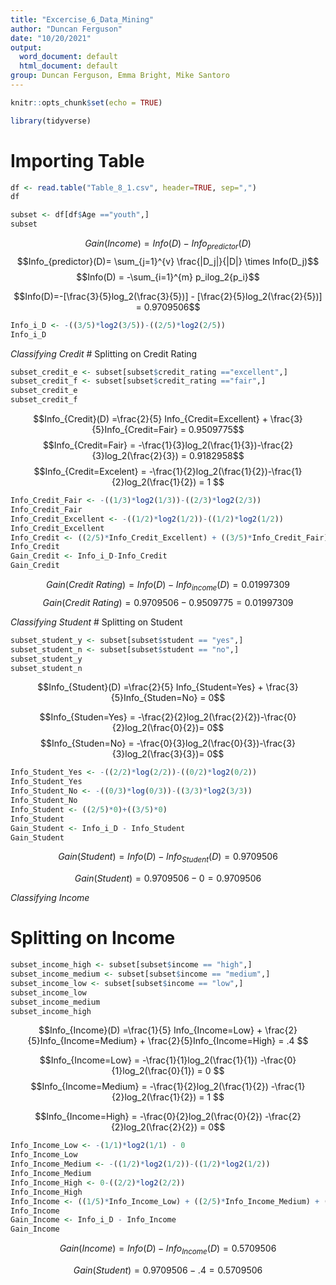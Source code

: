 ```yaml
---
title: "Excercise_6_Data_Mining"
author: "Duncan Ferguson"
date: "10/20/2021"
output:
  word_document: default
  html_document: default
group: Duncan Ferguson, Emma Bright, Mike Santoro
---
```


```r
knitr::opts_chunk$set(echo = TRUE)
```

```r
library(tidyverse)
```

# Importing Table
```r
df <- read.table("Table_8_1.csv", header=TRUE, sep=",")
df

```

```r
subset <- df[df$Age =="youth",]
subset
```
$$Gain(Income)=Info(D)-Info_{predictor}(D)$$
$$Info_{predictor}(D)= \sum_{j=1}^{v} \frac{|D_j|}{|D|} \times Info(D_j)$$
$$Info(D) = -\sum_{i=1}^{m} p_ilog_2{p_i}$$

$$Info(D)=-[\frac{3}{5}log_2(\frac{3}{5})] - [\frac{2}{5}log_2(\frac{2}{5})] = 0.9709506$$
```r
Info_i_D <- -((3/5)*log2(3/5))-((2/5)*log2(2/5))
Info_i_D
```
*Classifying Credit*
# Splitting on Credit Rating
```r
subset_credit_e <- subset[subset$credit_rating =="excellent",]
subset_credit_f <- subset[subset$credit_rating =="fair",]
subset_credit_e
subset_credit_f
```


$$Info_{Credit}(D) =\frac{2}{5} Info_{Credit=Excellent} + \frac{3}{5}Info_{Credit=Fair} = 0.9509775$$
$$Info_{Credit=Fair} = -\frac{1}{3}log_2(\frac{1}{3})-\frac{2}{3}log_2(\frac{2}{3}) = 0.9182958$$
$$Info_{Credit=Excelent} = -\frac{1}{2}log_2(\frac{1}{2})-\frac{1}{2}log_2(\frac{1}{2}) = 1 $$

```r
Info_Credit_Fair <- -((1/3)*log2(1/3))-((2/3)*log2(2/3))
Info_Credit_Fair
Info_Credit_Excellent <- -((1/2)*log2(1/2))-((1/2)*log2(1/2))
Info_Credit_Excellent
Info_Credit <- ((2/5)*Info_Credit_Excellent) + ((3/5)*Info_Credit_Fair)
Info_Credit
Gain_Credit <- Info_i_D-Info_Credit
Gain_Credit

```
$$Gain(Credit\ Rating) = Info(D)- Info_{income}(D) = 0.01997309$$
$$Gain(Credit\ Rating) = 0.9709506 - 0.9509775 = 0.01997309$$

*Classifying Student*
# Splitting on Student
```r
subset_student_y <- subset[subset$student == "yes",]
subset_student_n <- subset[subset$student == "no",]
subset_student_y
subset_student_n
```

$$Info_{Student}(D) =\frac{2}{5} Info_{Student=Yes} + \frac{3}{5}Info_{Studen=No} = 0$$

$$Info_{Studen=Yes} = -\frac{2}{2}log_2(\frac{2}{2})-\frac{0}{2}log_2(\frac{0}{2})= 0$$
$$Info_{Studen=No} = -\frac{0}{3}log_2(\frac{0}{3})-\frac{3}{3}log_2(\frac{3}{3})= 0$$
```r
Info_Student_Yes <- -((2/2)*log(2/2))-((0/2)*log2(0/2))
Info_Student_Yes
Info_Student_No <- -((0/3)*log(0/3))-((3/3)*log2(3/3))
Info_Student_No
Info_Student <- ((2/5)*0)+((3/5)*0)
Info_Student
Gain_Student <- Info_i_D - Info_Student
Gain_Student
```

$$Gain(Student) = Info(D)- Info_{Student}(D) = 0.9709506$$

$$Gain(Student) = 0.9709506 - 0 = 0.9709506$$


*Classifying Income*

# Splitting on Income
```r
subset_income_high <- subset[subset$income == "high",]
subset_income_medium <- subset[subset$income == "medium",]
subset_income_low <- subset[subset$income == "low",]
subset_income_low
subset_income_medium
subset_income_high
```

$$Info_{Income}(D) =\frac{1}{5} Info_{Income=Low} + \frac{2}{5}Info_{Income=Medium} + \frac{2}{5}Info_{Income=High} = .4 $$

$$Info_{Income=Low} = -\frac{1}{1}log_2(\frac{1}{1}) -\frac{0}{1}log_2(\frac{0}{1}) = 0 $$
$$Info_{Income=Medium} = -\frac{1}{2}log_2(\frac{1}{2}) -\frac{1}{2}log_2(\frac{1}{2}) = 1 $$

$$Info_{Income=High} = -\frac{0}{2}log_2(\frac{0}{2}) -\frac{2}{2}log_2(\frac{2}{2}) = 0$$

```r
Info_Income_Low <- -(1/1)*log2(1/1) - 0
Info_Income_Low
Info_Income_Medium <- -((1/2)*log2(1/2))-((1/2)*log2(1/2))
Info_Income_Medium
Info_Income_High <- 0-((2/2)*log2(2/2))
Info_Income_High
Info_Income <- ((1/5)*Info_Income_Low) + ((2/5)*Info_Income_Medium) + ((2/5)*Info_Income_High)
Info_Income
Gain_Income <- Info_i_D - Info_Income
Gain_Income
```

$$Gain(Income) = Info(D)- Info_{Income}(D) =  0.5709506$$

$$Gain(Student) = 0.9709506 - .4 =  0.5709506$$
